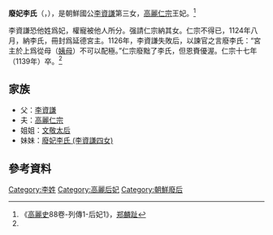 '''廢妃李氏'''（{{lang|ko|폐비이씨}}，{{bd|？||1139年|catIdx=L}}），是朝鮮國公[[李資謙|李資謙]]第三女，[[高麗仁宗|高麗仁宗]]王妃。<ref name= "gls">《[[高麗史|高麗史]]88卷-列傳1-后妃1》，[[郑麟趾|郑麟趾]]</ref>

李資謙恐他姓爲妃，權寵被他人所分。强請仁宗納其女。仁宗不得已，1124年八月，納李氏，冊封爲延德宮主。1126年，李資謙失敗后，以諫官之言廢李氏：“宮主於上爲從母（[[姨母|姨母]]）不可以配極。”仁宗廢黜了李氏，但恩賚優渥。仁宗十七年（1139年）卒。<ref name= "gls" />
== 家族 ==
* 父：[[李資謙|李資謙]]
* 夫：[[高麗仁宗|高麗仁宗]]
* 姐姐：[[文敬太后|文敬太后]]
* 妹妹：[[廢妃李氏_(李資謙四女)|廢妃李氏 (李資謙四女)]]
== 參考資料 ==
<div class="references-small">
<references></references>
</div>

{{高麗王后}}
[[Category:李姓|Category:李姓]]
[[Category:高麗后妃|Category:高麗后妃]]
[[Category:朝鮮廢后|Category:朝鮮廢后]]